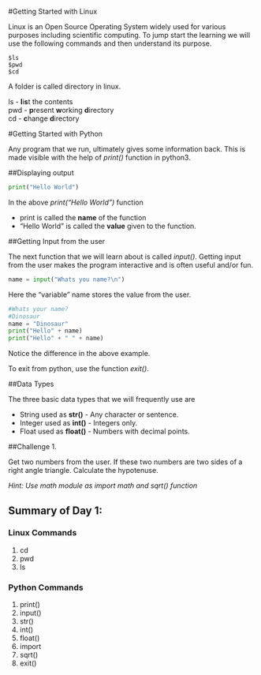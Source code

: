 #Getting Started with Linux

Linux is an Open Source Operating System widely used for various purposes including scientific computing. To jump start the learning we will use the following commands and then understand its purpose.

```shell
$ls
$pwd
$cd
```

A folder is called directory in linux.

ls - **l**i**s**t the contents  
pwd - **p**resent **w**orking **d**irectory  
cd - **c**hange **d**irectory  

#Getting Started with Python

Any program that we run, ultimately gives some information back. This is made visible with the help of _print()_ function in python3.

##Displaying output

```python
print("Hello World")
```

In the above _print("Hello World")_ function  

+ print is called the **name** of the function  
+ "Hello World" is called the **value** given to the function.  

##Getting Input from the user

The next function that we will learn about is called *input()*. Getting input from the user makes the program interactive and is often useful and/or fun. 

```python
name = input("Whats you name?\n")
```

Here the "variable" name stores the value from the user.

```python
#Whats your name?
#Dinosaur
name = "Dinosaur"
print("Hello" + name)
print("Hello" + " " + name)
```

Notice the difference in the above example.

To exit from python, use the function *exit()*.

##Data Types

The three basic data types that we will frequently use are 

* String used as **str()** - Any character or sentence.
* Integer used as **int()** - Integers only.
* Float used as **float()** - Numbers with decimal points.

##Challenge 1.

Get two numbers from the user. If these two numbers are two sides of a right angle triangle. Calculate the hypotenuse.

*Hint: Use math module as import math and sqrt() function*

## Summary of Day 1:

### Linux Commands

1. cd  
2. pwd  
3. ls  

### Python Commands

1. print()  
2. input()  
3. str()  
4. int()  
5. float() 
6. import 
7. sqrt()  
8. exit()  
